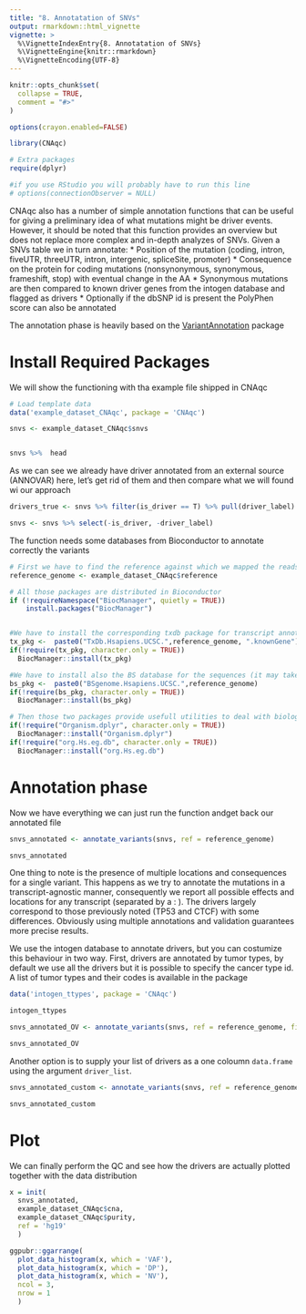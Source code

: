 ```yaml
---
title: "8. Annotatation of SNVs"
output: rmarkdown::html_vignette
vignette: >
  %\VignetteIndexEntry{8. Annotatation of SNVs}
  %\VignetteEngine{knitr::rmarkdown}
  %\VignetteEncoding{UTF-8}
---
```


```r
knitr::opts_chunk$set(
  collapse = TRUE,
  comment = "#>"
)

options(crayon.enabled=FALSE)
```

```r
library(CNAqc)

# Extra packages
require(dplyr)

#if you use RStudio you will probably have to run this line
# options(connectionObserver = NULL)
```

CNAqc also has a number of simple annotation functions that can be useful for giving a preliminary idea of what mutations might be driver events. However, it should be noted that this function provides an overview but does not replace more complex and in-depth analyzes of SNVs.
Given a SNVs table we in turn annotate:
* Position of the mutation (coding, intron, fiveUTR, threeUTR, intron, intergenic, spliceSite, promoter)
* Consequence on the protein for coding mutations (nonsynonymous, synonymous, frameshift, stop) with eventual change in the AA
* Synonymous mutations are then compared to known driver genes from the intogen database and flagged as drivers
* Optionally if the dbSNP id is present the PolyPhen score can also be annotated

The annotation phase is heavily based on the [VariantAnnotation](https://bioconductor.org/packages/release/bioc/html/VariantAnnotation.html) package


# Install Required Packages

We will show the functioning with tha example file shipped in CNAqc

```r
# Load template data
data('example_dataset_CNAqc', package = 'CNAqc')

snvs <- example_dataset_CNAqc$snvs


snvs %>%  head
```

As we can see we already have driver annotated from an external source (ANNOVAR) here, let's get rid of them and then compare what we will found wi our approach

```r

drivers_true <- snvs %>% filter(is_driver == T) %>% pull(driver_label) %>%  unique

snvs <- snvs %>% select(-is_driver, -driver_label)

```

The function needs some databases from Bioconductor to annotate correctly the variants

```r


# First we have to find the reference against which we mapped the reads
reference_genome <- example_dataset_CNAqc$reference

# All those packages are distributed in Bioconductor
if (!requireNamespace("BiocManager", quietly = TRUE))
    install.packages("BiocManager")


#We have to install the corresponding txdb package for transcript annotations
tx_pkg <-  paste0("TxDb.Hsapiens.UCSC.",reference_genome, ".knownGene")
if(!require(tx_pkg, character.only = TRUE))
  BiocManager::install(tx_pkg)

#We have to install also the BS database for the sequences (it may take some time)
bs_pkg <-  paste0("BSgenome.Hsapiens.UCSC.",reference_genome)
if(!require(bs_pkg, character.only = TRUE))
  BiocManager::install(bs_pkg)

# Then those two packages provide usefull utilities to deal with biological databases
if(!require("Organism.dplyr", character.only = TRUE))
  BiocManager::install("Organism.dplyr")
if(!require("org.Hs.eg.db", character.only = TRUE))
  BiocManager::install("org.Hs.eg.db")

```
# Annotation phase

Now we have everything we can just run the function andget back our annotated file

```r

snvs_annotated <- annotate_variants(snvs, ref = reference_genome)

snvs_annotated
```
One thing to note is the presence of multiple locations and consequences for a single variant. This happens as we try to annotate the mutations in a transcript-agnostic manner, consequently we report all possible effects and locations for any transcript (separated by a : ). 
The drivers largely correspond to those previously noted (TP53 and CTCF) with some differences. Obviously using multiple annotations and validation guarantees more precise results. 



We use the intogen database to annotate drivers, but you can costumize this behaviour in two way. First, drivers are annotated by tumor types, by default
we use all the drivers but it is possible to specify the cancer type id. A list of tumor types and their codes is available in the package 

```r
data('intogen_ttypes', package = 'CNAqc')

intogen_ttypes

```


```r
snvs_annotated_OV <- annotate_variants(snvs, ref = reference_genome, filter_tumor_type = "OV")

snvs_annotated_OV
```

Another option is to supply your list of drivers as a one coloumn `data.frame` using the argument `driver_list`.

```r

snvs_annotated_custom <- annotate_variants(snvs, ref = reference_genome, driver_list = as.data.frame(c("TP53", "CHDS")))

snvs_annotated_custom
```

# Plot

We can finally perform the QC and see how the drivers are actually plotted together with the data distribution

```r

x = init(
  snvs_annotated, 
  example_dataset_CNAqc$cna,
  example_dataset_CNAqc$purity,
  ref = 'hg19'
  )

ggpubr::ggarrange(
  plot_data_histogram(x, which = 'VAF'),
  plot_data_histogram(x, which = 'DP'),
  plot_data_histogram(x, which = 'NV'),
  ncol = 3,
  nrow = 1
  )

```


